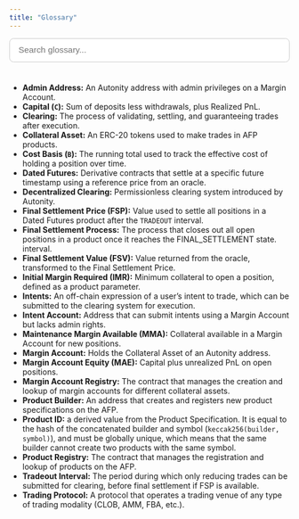 ```yaml
---
title: "Glossary"
---
```


<input type="text" id="glossary-search" placeholder="Search glossary..." style="width:100%;padding:0.75em 1em;margin-bottom:1.5em;font-size:1.1em;border-radius:0.5em;border:1px solid #ccc;">

<ul id="glossary-list">
  <li><strong>Admin Address:</strong> An Autonity address with admin privileges on a Margin Account.</li>
  <li><strong>Capital (`C`):</strong> Sum of deposits less withdrawals, plus Realized PnL.</li>
  <li><strong>Clearing:</strong> The process of validating, settling, and guaranteeing trades after execution.</li>
  <li><strong>Collateral Asset:</strong> An ERC-20 tokens used to make trades in AFP products.</li>
  <li><strong>Cost Basis (`B`):</strong> The running total used to track the effective cost of holding a position over time. </li>
  <li><strong>Dated Futures:</strong> Derivative contracts that settle at a specific future timestamp using a reference price from an oracle.</li>
  <li><strong>Decentralized Clearing:</strong> Permissionless clearing system introduced by Autonity.</li>
  <li><strong>Final Settlement Price (FSP):</strong> Value used to settle all positions in a Dated Futures product after the `TRADEOUT` interval.</li>
  <li><strong>Final Settlement Process:</strong> The process that closes out all open positions in a product once it reaches the FINAL_SETTLEMENT state. interval.</li>
  <li><strong>Final Settlement Value (FSV):</strong> Value returned from the oracle, transformed to the Final Settlement Price.</li>
  <li><strong>Initial Margin Required (IMR):</strong> Minimum collateral to open a position, defined as a product parameter.</li>
  <li><strong>Intents:</strong> An off-chain expression of a user’s intent to trade, which can be submitted to the clearing system for execution.</li>
  <li><strong>Intent Account:</strong> Address that can submit intents using a Margin Account but lacks admin rights.</li>
  <li><strong>Maintenance Margin Available (MMA):</strong> Collateral available in a Margin Account for new positions.</li>
  <li><strong>Margin Account:</strong> Holds the Collateral Asset of an Autonity address.</li>
  <li><strong>Margin Account Equity (MAE):</strong> Capital plus unrealized PnL on open positions.</li>
  <li><strong>Margin Account Registry:</strong> The contract that manages the creation and lookup of margin accounts for different collateral assets.</li>
  <li><strong>Product Builder:</strong> An address that creates and registers new product specifications on the AFP.</li>
  <li><strong>Product ID:</strong> a derived value from the Product Specification. It is equal to the hash of the concatenated builder and symbol (`keccak256(builder, symbol)`), and must be globally unique, which means that the same builder cannot create two products with the same symbol.</li>
  <li><strong>Product Registry:</strong> The contract that manages the registration and lookup of products on the AFP.</li>
  <li><strong>Tradeout Interval:</strong> The period during which only reducing trades can be submitted for clearing, before final settlement if FSP is available.</li>
  <li><strong>Trading Protocol:</strong> A protocol that operates a trading venue of any type of trading modality (CLOB, AMM, FBA, etc.).</li>
</ul>

<script>
document.getElementById('glossary-search').addEventListener('input', function() {
  const query = this.value.toLowerCase();
  const items = document.querySelectorAll('#glossary-list li');
  items.forEach(item => {
    const text = item.textContent.toLowerCase();
    item.style.display = text.includes(query) ? '' : 'none';
  });
});
</script>
